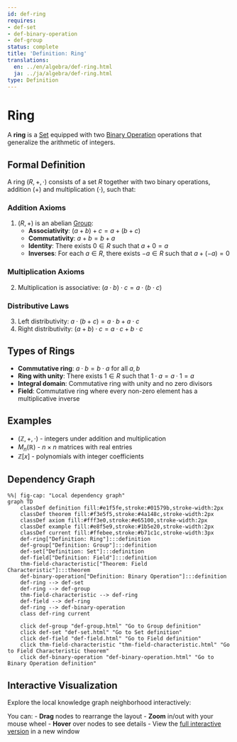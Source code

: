 ```yaml
---
id: def-ring
requires:
- def-set
- def-binary-operation
- def-group
status: complete
title: 'Definition: Ring'
translations:
  en: ../en/algebra/def-ring.html
  ja: ../ja/algebra/def-ring.html
type: Definition
---
```


# Ring {#def-ring}

A **ring** is a [Set](../logic-set-theory/def-set.qmd) equipped with two [Binary Operation](def-binary-operation.qmd) operations that generalize the arithmetic of integers.

## Formal Definition

A ring $(R, +, \cdot)$ consists of a set $R$ together with two binary operations, addition $(+)$ and multiplication $(\cdot)$, such that:

### Addition Axioms
1. $(R, +)$ is an abelian [Group](def-group.qmd):
   - **Associativity**: $(a + b) + c = a + (b + c)$
   - **Commutativity**: $a + b = b + a$
   - **Identity**: There exists $0 \in R$ such that $a + 0 = a$
   - **Inverses**: For each $a \in R$, there exists $-a \in R$ such that $a + (-a) = 0$

### Multiplication Axioms
2. Multiplication is associative: $(a \cdot b) \cdot c = a \cdot (b \cdot c)$

### Distributive Laws
3. Left distributivity: $a \cdot (b + c) = a \cdot b + a \cdot c$
4. Right distributivity: $(a + b) \cdot c = a \cdot c + b \cdot c$

## Types of Rings

- **Commutative ring**: $a \cdot b = b \cdot a$ for all $a, b$
- **Ring with unity**: There exists $1 \in R$ such that $1 \cdot a = a \cdot 1 = a$
- **Integral domain**: Commutative ring with unity and no zero divisors
- **Field**: Commutative ring where every non-zero element has a multiplicative inverse

## Examples

- $(\mathbb{Z}, +, \cdot)$ - integers under addition and multiplication
- $M_n(\mathbb{R})$ - $n \times n$ matrices with real entries
- $\mathbb{Z}[x]$ - polynomials with integer coefficients

## Dependency Graph

```mermaid
%%| fig-cap: "Local dependency graph"
graph TD
    classDef definition fill:#e1f5fe,stroke:#01579b,stroke-width:2px
    classDef theorem fill:#f3e5f5,stroke:#4a148c,stroke-width:2px
    classDef axiom fill:#fff3e0,stroke:#e65100,stroke-width:2px
    classDef example fill:#e8f5e9,stroke:#1b5e20,stroke-width:2px
    classDef current fill:#ffebee,stroke:#b71c1c,stroke-width:3px
    def-ring["Definition: Ring"]:::definition
    def-group["Definition: Group"]:::definition
    def-set["Definition: Set"]:::definition
    def-field["Definition: Field"]:::definition
    thm-field-characteristic["Theorem: Field Characteristic"]:::theorem
    def-binary-operation["Definition: Binary Operation"]:::definition
    def-ring --> def-set
    def-ring --> def-group
    thm-field-characteristic --> def-ring
    def-field --> def-ring
    def-ring --> def-binary-operation
    class def-ring current

    click def-group "def-group.html" "Go to Group definition"
    click def-set "def-set.html" "Go to Set definition"
    click def-field "def-field.html" "Go to Field definition"
    click thm-field-characteristic "thm-field-characteristic.html" "Go to Field Characteristic theorem"
    click def-binary-operation "def-binary-operation.html" "Go to Binary Operation definition"
```

## Interactive Visualization

Explore the local knowledge graph neighborhood interactively:

::: {.graph-viz data-id="def-ring" data-width="700" data-height="500"}
:::

You can:
- **Drag** nodes to rearrange the layout
- **Zoom** in/out with your mouse wheel
- **Hover** over nodes to see details
- View the [full interactive version](../../output/interactive/def-ring.html){target="_blank"} in a new window
